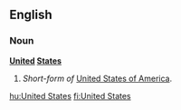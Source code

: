 ==English==

===Noun===
'''[[united|United]] [[states|States]]'''

#''Short-form of'' [[United States of America]].

[[hu:United States]]
[[fi:United States]]